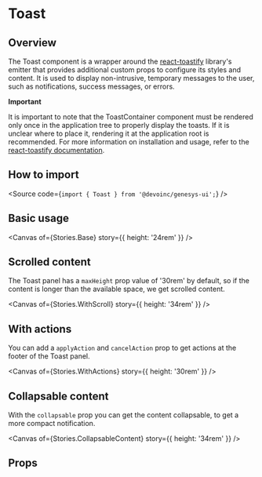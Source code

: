 

<Meta of={Stories} />

# Toast

## Overview

The Toast component is a wrapper around the
[react-toastify](https://fkhadra.github.io/react-toastify/introduction/)
library's emitter that provides additional custom props to configure its styles
and content. It is used to display non-intrusive, temporary messages to the
user, such as notifications, success messages, or errors.

**Important**

It is important to note that the ToastContainer component must be rendered only
once in the application tree to properly display the toasts.
If it is unclear where to place it, rendering it at the application root is
recommended.
For more information on installation and usage, refer to the
[react-toastify documentation](https://fkhadra.github.io/react-toastify/installation#the-gist).

## How to import

<Source code={`import { Toast } from '@devoinc/genesys-ui';`} />

## Basic usage

<Canvas of={Stories.Base} story={{ height: '24rem' }} />

## Scrolled content

The Toast panel has a `maxHeight` prop value of '30rem' by default, so if the content is longer
than the available space, we get scrolled content.

<Canvas of={Stories.WithScroll} story={{ height: '34rem' }} />

## With actions

You can add a `applyAction` and `cancelAction` prop to get actions at the footer of the
Toast panel.

<Canvas of={Stories.WithActions} story={{ height: '30rem' }} />

## Collapsable content

With the `collapsable` prop you can get the content collapsable, to get a more compact notification.

<Canvas of={Stories.CollapsableContent} story={{ height: '34rem' }} />

## Props

<ArgTypes of={Stories} />
